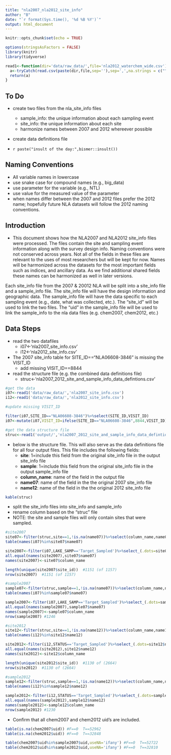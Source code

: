 ```yaml
---
title: "nla2007_nla2012_site_info"
author: "B"
date: "`r format(Sys.time(), '%d %B %Y')`"
output: html_document
---
```


```r
knitr::opts_chunk$set(echo = TRUE)

options(stringsAsFactors = FALSE) 
library(knitr)
library(tidyverse)

read1<-function(dir='data/raw_data/',file='nla2012_waterchem_wide.csv'){
  a<-tryCatch(read.csv(paste(dir,file,sep=''),sep=',',na.strings = c(""," ","NA","N/A")),warning = function(e) read.csv(paste('../',dir,file,sep=''),sep=',',na.strings = c(""," ","NA","N/A")))
  return(a)
}    

```

## To Do
* create two files from the nla_site_info files
    - sample_info: the unique information about each sampling event
    - site_info: the unique information about each site
    - harmonize names between 2007 and 2012 whereever possible
* create data definitions file

* `r paste("insult of the day:",bismer::insult())`

## Naming Conventions
* All variable names in lowercase
* use snake case for compound names (e.g., big_data)
* use parameter for the variable (e.g., NTL)
* use value for the measured value of the parameter
* when names differ between the 2007 and 2012 files prefer the 2012 name; hopefully future NLA datasets will follow the 2012 naming conventions.

## Introduction

* This document shows how the NLA2007 and NLA2012 site_info files were processed.  The files contain the site and sampling event information along with the survey design info. Naming conventions were not conserved across years. Not all of the fields in these files are relevant to the uses of most researchers but will be kept for now.  Names will be harmonized across the datasets for the most important fields such as indices, and ancillary data.  As we find additional shared fields these names can be harmonized as well in later versions.

Each site_info file from the 2007 & 20012 NLA will be split into a site_info file and a sample_info file. The site_info file will have the design information and geographic data.  The sample_info file will have the data specific to each sampling event (e.g., date, what was collected, etc.).  The "site_id" will be used to link the two files.  The "uid" in the sample_info file will be used to link the sample_info to the nla data files (e.g. chem2007, chem2012, etc.)

## Data Steps

* read the two datafiles
    - i07<-'nla2007_site_info.csv'
    - i12<-'nla2012_site_info.csv'
    
* The 2007 site_info table for SITE_ID=="NLA06608-3846" is missing the VISIT_ID
    - add missing VISIT_ID==8844
    
* read the structure file (e.g. the combined data definitions file)
    - struc<-'nla2007_2012_site_and_sample_info_data_defintions.csv'

```r
#get the data
i07<-read1('data/raw_data/','nla2007_site_info.csv')
i12<-read1('data/raw_data/','nla2012_site_info.csv')

#update missing VISIT_ID

filter(i07,SITE_ID=="NLA06608-3846")%>%select(SITE_ID,VISIT_ID)
i07<-mutate(i07,VISIT_ID=ifelse(SITE_ID=="NLA06608-3846",8844,VISIT_ID) )

#get the data structure file
struc<-read1('output/','nla2007_2012_site_and_sample_info_data_defintions.csv')
```
* below is the structure file.  This will also serve as the data definitions file for all four output files.  This file includes the following fields:
    - **site**: 1=include this field from the original site_info file in the output site_info file
    - **sample**: 1=include this field from the original site_info file in the output sample_info file
    - **column_name**: name of the field in the output file
    - **name07**: name of the field in the the original 2007 site_info file
    - **name12**: name of the field in the the original 2012 site_info file

```r
kable(struc)
```

* split the site_info files into site_info and sample_info
* rename column based on the "struc" file
* NOTE: the site and sample files will only contain sites that were sampled.

```r
#site2007
site07<-filter(struc,site==1,!is.na(name07))%>%select(column_name,name07)
table(names(i07)%in%site07$name07)

site2007<-filter(i07,LAKE_SAMP=='Target_Sampled')%>%select_(.dots=site07$name07)%>%distinct()
all.equal(names(site2007),site07$name07)
names(site2007)<-site07$column_name

length(unique(site2007$site_id))  #1151 (of 1157)
nrow(site2007)  #1151 (of 1157)

#sample2007  
sample07<-filter(struc,sample==1,!is.na(name07))%>%select(column_name,name07)
table(names(i07)%in%sample07$name07)

sample2007<-filter(i07,LAKE_SAMP=='Target_Sampled')%>%select_(.dots=sample07$name07)
all.equal(names(sample2007),sample07$name07)
names(sample2007)<-sample07$column_name
nrow(sample2007) #1246

#site2012
site12<-filter(struc,site==1,!is.na(name12))%>%select(column_name,name12)
table(names(i12)%in%site12$name12)

site2012<-filter(i12,STATUS=='Target_Sampled')%>%select_(.dots=site12$name12)%>%distinct()
all.equal(names(site2012),site12$name12)
names(site2012)<-site12$column_name

length(unique(site2012$site_id))  #1130 of (2664)
nrow(site2012)  #1130 of (2664)

#sample2012  
sample12<-filter(struc,sample==1,!is.na(name12))%>%select(column_name,name12)
table(names(i12)%in%sample12$name12)

sample2012<-filter(i12,STATUS=='Target_Sampled')%>%select_(.dots=sample12$name12)
all.equal(names(sample2012),sample12$name12)
names(sample2012)<-sample12$column_name
nrow(sample2012) #1230
```

* Confirm that all chem2007 and chem2012 uid's are included.

```r
table(is.na(chem2007$uid)) #F==0  T==52962 
table(is.na(chem2012$uid)) #F==0  T==32848 

table(chem2007$uid%in%sample2007$uid,useNA='ifany') #F==0  T==52722 
table(chem2012$uid%in%sample2012$uid,useNA='ifany') #F==0  T==32810

```














